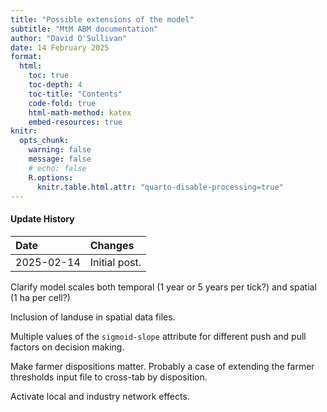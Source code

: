 ```yaml
---
title: "Possible extensions of the model"
subtitle: "MtM ABM documentation"
author: "David O'Sullivan"
date: 14 February 2025
format:
  html:
    toc: true
    toc-depth: 4
    toc-title: "Contents"
    code-fold: true
    html-math-method: katex
    embed-resources: true
knitr:
  opts_chunk: 
    warning: false
    message: false
    # echo: false
    R.options: 
      knitr.table.html.attr: "quarto-disable-processing=true"
---
```


::: {.callout-note collapse="true"}
#### Update History

| Date | Changes
|:-|:--------|
| 2025-02-14 | Initial post.                       

:::

Clarify model scales both temporal (1 year or 5 years per tick?) and spatial (1 ha per cell?)

Inclusion of landuse in spatial data files.

Multiple values of the `sigmoid-slope` attribute for different push and pull factors on decision making.

Make farmer dispositions matter. Probably a case of extending the farmer thresholds input file to cross-tab by disposition.

Activate local and industry network effects.
